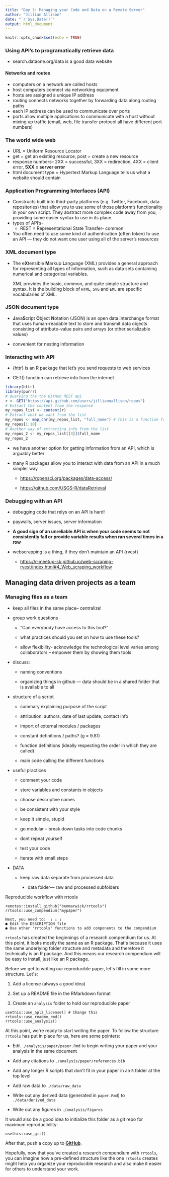 ```yaml
---
title: "Day 3: Managing your Code and Data on a Remote Server"
author: "Jillian Allison"
date: "`r Sys.Date()`"
output: html_document
---
```


```r
knitr::opts_chunk$set(echo = TRUE)
```

### Using API's to programatically retrieve data

-   search.dataone.org/data is a good data website

#### Networks and routes 

-   computers on a network are called hosts
-   host computers connect via networking equipment
-   hosts are assigned a unique IP address
-   routing connects networks together by forwarding data along routing paths
-   each IP address can be used to communicate over ports
-   ports allow multiple applications to communicate with a host without mixing up traffic (email, web, file transfer protocol all have different port numbers)

### The world wide web

-   URL = Uniform Resource Locator
-   get = get an existing resource, post = create a new resource
-   response numbers-- 2XX = successful, 3XX = redirection, 4XX = client error, **5XX = server error**
-   html document type = Hypertext Markup Language tells us what a website should contain

### Application Programming Interfaces (API)

-   Constructs built into third-party platforms (e.g. Twitter, Facebook, data repositories) that allow you to use some of those platform's functionality in your own script. They abstract more complex code away from you, providing some easier syntax to use in its place.
-   types of API's-
    -   REST = Representational State Transfer- common
-   You often need to use some kind of authentication (often token) to use an API --- they do not want one user using all of the server's resources

### XML document type 

-   The e**X**tensible **M**arkup **L**anguage (XML) provides a general approach for representing all types of information, such as data sets containing numerical and categorical variables.

    XML provides the basic, common, and quite simple structure and syntax. It is the building block of `HTML`, `SVG` and `EML` are specific vocabularies of XML.

### JSON document type 

-   **J**ava**S**cript **O**bject **N**otation (JSON) is an open data interchange format that uses human-readable text to store and transmit data objects consisting of attribute--value pairs and arrays (or other serializable values)

-   convenient for nesting information

### Interacting with API 

-   {httr} is an R package that let's you send requests to web services

-   GET() function can retrieve info from the internet

```r
library(httr)
library(purrr)
# Querying the the GitHub REST api
r <- GET("https://api.github.com/users/jilliannallison/repos")
# Extract the content from the response
my_repos_list <- content(r) 
# Extract what we want from the list
my_repos <- map_chr(my_repos_list, "full_name") # this is a function from purrr --- mapping what is in the list against something - give all full names across all elements of a list 
my_repos[1:10]
# Another way of extracting info from the list 
my_repos_2 <- my_repos_list[[3]]$full_name
my_repos_2
```

-   we have another option for getting information from an API, which is arguably better

-   many R packages allow you to interact with data from an API in a much simpler way

    -   <https://ropensci.org/packages/data-access/>

    -   <https://github.com/USGS-R/dataRetrieval>

### Debugging with an API

-   debugging code that relys on an API is hard!

-   paywalls, server issues, server information

-   **A good sign of an unreliable API is when your code seems to not consistently fail or provide variable results when ran several times in a row**

-   webscrapping is a thing, if they don't maintain an API {rvest}

    -   <https://r-meetup-sb.github.io/web-scraping-rvest/index.html#4_Web_scraping_workflow>

## Managing data driven projects as a team 

### Managing files as a team

-   keep all files in the same place-- centralize!

-   group work questions

    -   "Can everybody have access to this tool?"

    -   what practices should you set on how to use these tools?

    -   allow flexibility- acknowledge the technological level varies among collaborators -- empower them by showing them tools

-   discuss:

    -   naming conventions

    -   organizing things in github --- data should be in a shared folder that is available to all

-   structure of a script

    -   summary explaining purpose of the script

    -   attribution: authors, date of last update, contact info

    -   import of external modules / packages

    -   constant definitions / paths? (g = 9.81)

    -   function definitions (ideally respecting the order in which they are called)

    -   main code calling the different functions

-   useful practices

    -   comment your code

    -   store variables and constants in objects

    -   choose descriptive names

    -   be consistent with your style

    -   keep it simple, stupid

    -   go modular -- break down tasks into code chunks

    -   dont repeat yourself

    -   test your code

    -   iterate with small steps

-   DATA

    -   keep raw data separate from processed data

        -   data folder--- raw and processed subfolders

Reproducible workflow with rrtools

    remotes::install_github("benmarwick/rrtools")
    rrtools::use_compendium("mypaper")

    Next, you need to:  ↓ ↓ ↓ 
    ● Edit the DESCRIPTION file
    ● Use other 'rrtools' functions to add components to the compendium

`rrtools` has created the beginnings of a research compendium for us. At this point, it looks mostly the same as an R package. That\'s because it uses the same underlying folder structure and metadata and therefore it technically is an R package. And this means our research compendium will be easy to install, just like an R package.

Before we get to writing our reproducible paper, let\'s fill in some more structure. Let\'s:

1.  Add a license (always a good idea)

2.  Set up a README file in the RMarkdown format

3.  Create an `analysis` folder to hold our reproducible paper

```{=html}
<!-- -->
```
    usethis::use_apl2_license() # Change this
    rrtools::use_readme_rmd()
    rrtools::use_analysis()

At this point, we\'re ready to start writing the paper. To follow the structure `rrtools` has put in place for us, here are some pointers:

-   Edit `./analysis/paper/paper.Rmd` to begin writing your paper and your analysis in the same document

-   Add any citations to `./analysis/paper/references.bib`

-   Add any longer R scripts that don\'t fit in your paper in an `R` folder at the top level

-   Add raw data to `./data/raw_data`

-   Write out any derived data (generated in `paper.Rmd`) to `./data/derived_data`

-   Write out any figures in `./analysis/figures`

It would also be a good idea to initialize this folder as a git repo for maximum reproducibility:

    usethis::use_git()

After that, push a copy up to [**GitHub**](https://github.com/).

Hopefully, now that you\'ve created a research compendium with `rrtools`, you can imagine how a pre-defined structure like the one `rrtools` creates might help you organize your reproducible research and also make it easier for others to understand your work.\

